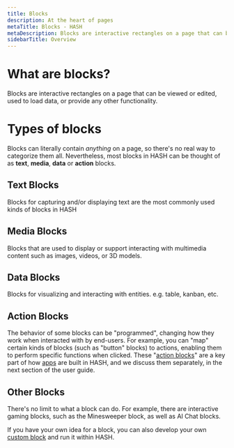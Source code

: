 ```yaml
---
title: Blocks
description: At the heart of pages
metaTitle: Blocks - HASH
metaDescription: Blocks are interactive rectangles on a page that can be viewed or edited, load data, or provide any other functionality
sidebarTitle: Overview
---
```


# What are blocks?

Blocks are interactive rectangles on a page that can be viewed or edited, used to load data, or provide any other functionality.

# Types of blocks

Blocks can literally contain _anything_ on a page, so there's no real way to categorize them all. Nevertheless, most blocks in HASH can be thought of as **text**, **media**, **data** or **action** blocks.

## Text Blocks

Blocks for capturing and/or displaying text are the most commonly used kinds of blocks in HASH

## Media Blocks

Blocks that are used to display or support interacting with multimedia content such as images, videos, or 3D models.

## Data Blocks

Blocks for visualizing and interacting with entities. e.g. table, kanban, etc.

## Action Blocks

The behavior of some blocks can be "programmed", changing how they work when interacted with by end-users. For example, you can "map" certain kinds of blocks (such as "button" blocks) to actions, enabling them to perform specific functions when clicked. These "[action blocks](/guide/blocks/action)" are a key part of how [apps](/guide/apps) are built in HASH, and we discuss them separately, in the next section of the user guide.

## Other Blocks

There's no limit to what a block can do. For example, there are interactive gaming blocks, such as the Minesweeper block, as well as AI Chat blocks.

If you have your own idea for a block, you can also develop your own [custom block](/guide/blocks/custom) and run it within HASH.